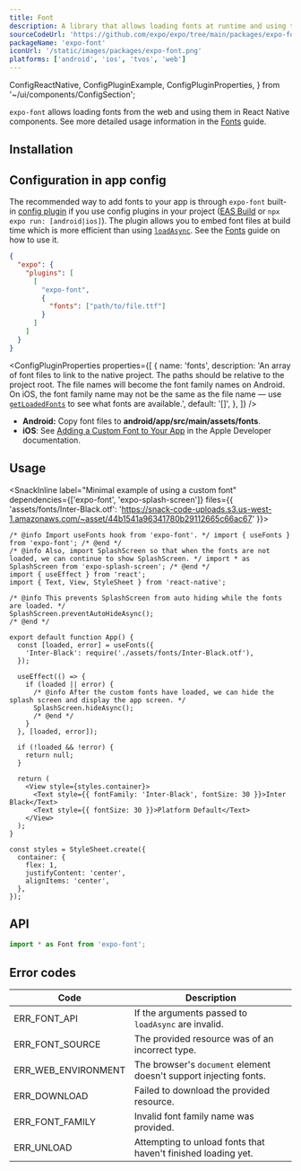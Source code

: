 ```yaml
---
title: Font
description: A library that allows loading fonts at runtime and using them in React Native components.
sourceCodeUrl: 'https://github.com/expo/expo/tree/main/packages/expo-font'
packageName: 'expo-font'
iconUrl: '/static/images/packages/expo-font.png'
platforms: ['android', 'ios', 'tvos', 'web']
---
```


  ConfigReactNative,
  ConfigPluginExample,
  ConfigPluginProperties,
} from '~/ui/components/ConfigSection';

`expo-font` allows loading fonts from the web and using them in React Native components. See more detailed usage information in the [Fonts](/develop/user-interface/fonts/) guide.

## Installation

<APIInstallSection />

## Configuration in app config

The recommended way to add fonts to your app is through `expo-font` built-in [config plugin](/config-plugins/introduction/) if you use config plugins in your project ([EAS Build](/build/introduction) or `npx expo run: [android|ios]`). The plugin allows you to embed font files at build time which is more efficient than using [`loadAsync`](#loadasyncfontfamilyorfontmap-source). See the [Fonts](/develop/user-interface/fonts/#with-expo-font-config-plugin) guide on how to use it.

<ConfigPluginExample>

```json app.json
{
  "expo": {
    "plugins": [
      [
        "expo-font",
        {
          "fonts": ["path/to/file.ttf"]
        }
      ]
    ]
  }
}
```

</ConfigPluginExample>

<ConfigPluginProperties
  properties={[
    {
      name: 'fonts',
      description:
        'An array of font files to link to the native project. The paths should be relative to the project root. The file names will become the font family names on Android. On iOS, the font family name may not be the same as the file name &mdash; use [`getLoadedFonts`](#getloadedfonts) to see what fonts are available.',
      default: '[]',
    },
  ]}
/>

<ConfigReactNative>

- **Android:** Copy font files to **android/app/src/main/assets/fonts**.
- **iOS**: See [Adding a Custom Font to Your App](https://developer.apple.com/documentation/uikit/adding-a-custom-font-to-your-app) in the Apple Developer documentation.

</ConfigReactNative>

## Usage

<SnackInline label="Minimal example of using a custom font" dependencies={['expo-font', 'expo-splash-screen']} files={{ 'assets/fonts/Inter-Black.otf': 'https://snack-code-uploads.s3.us-west-1.amazonaws.com/~asset/44b1541a96341780b29112665c66ac67' }}>

```tsx
/* @info Import useFonts hook from 'expo-font'. */ import { useFonts } from 'expo-font'; /* @end */
/* @info Also, import SplashScreen so that when the fonts are not loaded, we can continue to show SplashScreen. */ import * as SplashScreen from 'expo-splash-screen'; /* @end */
import { useEffect } from 'react';
import { Text, View, StyleSheet } from 'react-native';

/* @info This prevents SplashScreen from auto hiding while the fonts are loaded. */
SplashScreen.preventAutoHideAsync();
/* @end */

export default function App() {
  const [loaded, error] = useFonts({
    'Inter-Black': require('./assets/fonts/Inter-Black.otf'),
  });

  useEffect(() => {
    if (loaded || error) {
      /* @info After the custom fonts have loaded, we can hide the splash screen and display the app screen. */
      SplashScreen.hideAsync();
      /* @end */
    }
  }, [loaded, error]);

  if (!loaded && !error) {
    return null;
  }

  return (
    <View style={styles.container}>
      <Text style={{ fontFamily: 'Inter-Black', fontSize: 30 }}>Inter Black</Text>
      <Text style={{ fontSize: 30 }}>Platform Default</Text>
    </View>
  );
}

const styles = StyleSheet.create({
  container: {
    flex: 1,
    justifyContent: 'center',
    alignItems: 'center',
  },
});
```

</SnackInline>

## API

```js
import * as Font from 'expo-font';
```

<APISection packageName="expo-font" />

## Error codes

| Code                | Description                                                       |
| ------------------- | ----------------------------------------------------------------- |
| ERR_FONT_API        | If the arguments passed to `loadAsync` are invalid.               |
| ERR_FONT_SOURCE     | The provided resource was of an incorrect type.                   |
| ERR_WEB_ENVIRONMENT | The browser's `document` element doesn't support injecting fonts. |
| ERR_DOWNLOAD        | Failed to download the provided resource.                         |
| ERR_FONT_FAMILY     | Invalid font family name was provided.                            |
| ERR_UNLOAD          | Attempting to unload fonts that haven't finished loading yet.     |
